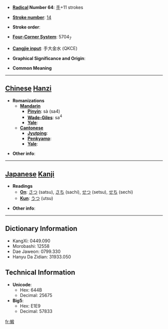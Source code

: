 * '''[[Wiktionary:Chinese radical index| Radical]] Number 64''': [[Wiktionary:Chinese radical index 手|手]]+11 strokes

* '''[[Wiktionary:Chinese total strokes index|Stroke number]]''': [[Wiktionary:Chinese total strokes index 14|14]]

* '''Stroke order''': 

* '''[[Wiktionary:Chinese four corner index|Four-Corner System]]''': 5704<sub>7</sub>

* '''[[Wiktionary:Chinese Cangjie index|Cangjie input]]''': 手大金水 (QKCE)

* '''Graphical Significance and Origin''': 

* '''Common Meaning'''

----

== [[Chinese]] [[Hanzi]] ==

* '''Romanizations'''
** '''[[Mandarin]]'''
*** '''[[Pinyin]]''': sà (sa4)
*** '''[[Wade-Giles]]''': sa<sup>4</sup>
*** '''[[Yale]]''': 
** '''[[Cantonese]]'''
*** '''[[Jyutping]]''':
*** '''[[Penkyamp]]''': 
*** '''[[Yale]]''': 

* '''Other info''': 

----

== [[Japanese]] [[Kanji]] ==

* '''Readings'''
** '''[[On]]''': [[さつ]] (satsu), [[さち]] (sachi), [[せつ]] (setsu), [[せち]] (sechi)
** '''[[Kun]]''': [[うつ]] (utsu)

* '''Other info''':  

----

== Dictionary Information ==

* KangXi: 0449.090
* Morobashi: 12558
* Dae Jaweon: 0799.330
* Hanyu Da Zidian: 31933.050

== Technical Information ==

* '''Unicode''':
** Hex: 644B
** Decimal: 25675
* '''Big5''':
** Hex: E1E9
** Decimal: 57833

[[fr:摋]]